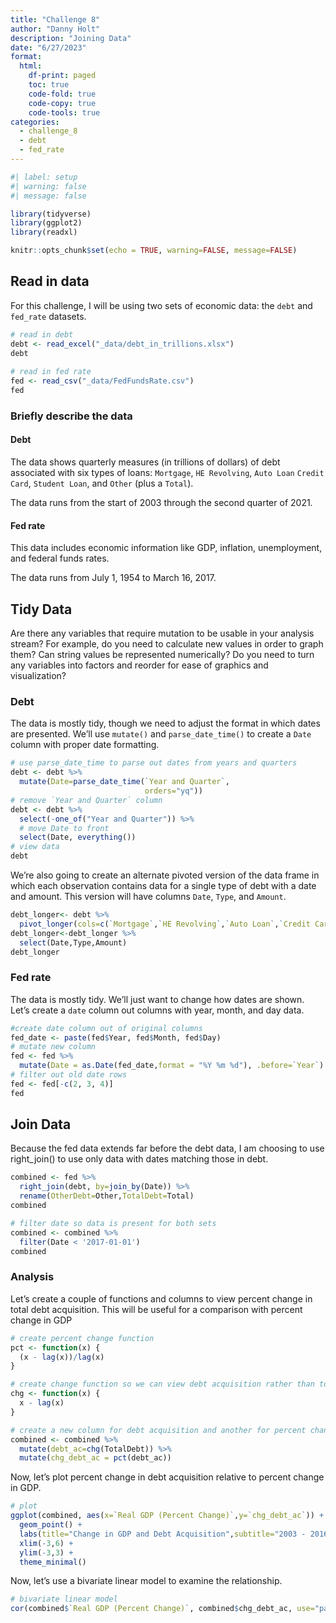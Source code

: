 ```yaml
---
title: "Challenge 8"
author: "Danny Holt"
description: "Joining Data"
date: "6/27/2023"
format:
  html:
    df-print: paged
    toc: true
    code-fold: true
    code-copy: true
    code-tools: true
categories:
  - challenge_8
  - debt
  - fed_rate
---
```


```r
#| label: setup
#| warning: false
#| message: false

library(tidyverse)
library(ggplot2)
library(readxl)

knitr::opts_chunk$set(echo = TRUE, warning=FALSE, message=FALSE)
```

## Read in data
For this challenge, I will be using two sets of economic data: the `debt` and `fed_rate` datasets.

```r
# read in debt
debt <- read_excel("_data/debt_in_trillions.xlsx")
debt
  
# read in fed rate
fed <- read_csv("_data/FedFundsRate.csv")
fed
```

### Briefly describe the data

#### Debt

The data shows quarterly measures (in trillions of dollars) of debt associated with six types of loans: `Mortgage`, `HE Revolving`, `Auto Loan` `Credit Card`, `Student Loan`, and `Other` (plus a `Total`). 

The data runs from the start of 2003 through the second quarter of 2021.

#### Fed rate

This data includes economic information like GDP, inflation, unemployment, and federal funds rates.

The data runs from July 1, 1954 to March 16, 2017.

## Tidy Data
Are there any variables that require mutation to be usable in your analysis stream? For example, do you need to calculate new values in order to graph them? Can string values be represented numerically? Do you need to turn any variables into factors and reorder for ease of graphics and visualization?

### Debt
The data is mostly tidy, though we need to adjust the format in which dates are presented. We'll use `mutate()` and `parse_date_time()` to create a `Date` column with proper date formatting.
```r
# use parse_date_time to parse out dates from years and quarters
debt <- debt %>%
  mutate(Date=parse_date_time(`Year and Quarter`,
                              orders="yq"))
# remove `Year and Quarter` column
debt <- debt %>%
  select(-one_of("Year and Quarter")) %>%
  # move Date to front
  select(Date, everything())
# view data
debt
```

We're also going to create an alternate pivoted version of the data frame in which each observation contains data for a single type of debt with a date and amount. This version will have columns `Date`, `Type`, and `Amount`.
```r
debt_longer<- debt %>%
  pivot_longer(cols=c(`Mortgage`,`HE Revolving`,`Auto Loan`,`Credit Card`,`Student Loan`,`Other`), names_to = "Type", values_to = "Amount")
debt_longer<-debt_longer %>%
  select(Date,Type,Amount)
debt_longer
```

### Fed rate
The data is mostly tidy. We'll just want to change how dates are shown. Let's create a `date` column out columns with year, month, and day data.
```r
#create date column out of original columns
fed_date <- paste(fed$Year, fed$Month, fed$Day)
# mutate new column
fed <- fed %>%
  mutate(Date = as.Date(fed_date,format = "%Y %m %d"), .before=`Year`)
# filter out old date rows
fed <- fed[-c(2, 3, 4)]
fed
```

## Join Data
Because the fed data extends far before the debt data, I am choosing to use right_join() to use only data with dates matching those in debt.
```r
combined <- fed %>%
  right_join(debt, by=join_by(Date)) %>%
  rename(OtherDebt=Other,TotalDebt=Total)
combined

# filter date so data is present for both sets
combined <- combined %>%
  filter(Date < '2017-01-01')
combined
```

### Analysis
Let's create a couple of functions and columns to view percent change in total debt acquisition. This will be useful for a comparison with percent change in GDP
```r
# create percent change function
pct <- function(x) {
  (x - lag(x))/lag(x)
}

# create change function so we can view debt acquisition rather than total debt
chg <- function(x) {
  x - lag(x)
}

# create a new column for debt acquisition and another for percent change in debt acquisition 
combined <- combined %>%
  mutate(debt_ac=chg(TotalDebt)) %>%
  mutate(chg_debt_ac = pct(debt_ac))
```

Now, let's plot percent change in debt acquisition relative to percent change in GDP.
```r
# plot
ggplot(combined, aes(x=`Real GDP (Percent Change)`,y=`chg_debt_ac`)) +
  geom_point() +
  labs(title="Change in GDP and Debt Acquisition",subtitle="2003 - 2016",y="(%) Total Debt Acquisition",x="(%) GDP") +
  xlim(-3,6) +
  ylim(-3,3) +
  theme_minimal()
```

Now, let's use a bivariate linear model to examine the relationship.
```r
# bivariate linear model
cor(combined$`Real GDP (Percent Change)`, combined$chg_debt_ac, use="pairwise.complete.obs")
```